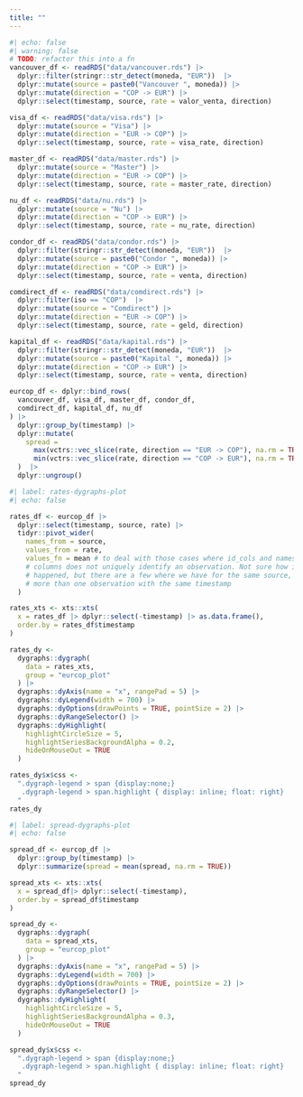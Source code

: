 ```yaml
---
title: ""
---
```


```r
#| echo: false
#| warning: false
# TODO: refactor this into a fn
vancouver_df <- readRDS("data/vancouver.rds") |> 
  dplyr::filter(stringr::str_detect(moneda, "EUR"))  |> 
  dplyr::mutate(source = paste0("Vancouver ", moneda)) |> 
  dplyr::mutate(direction = "COP -> EUR") |> 
  dplyr::select(timestamp, source, rate = valor_venta, direction)

visa_df <- readRDS("data/visa.rds") |> 
  dplyr::mutate(source = "Visa") |> 
  dplyr::mutate(direction = "EUR -> COP") |> 
  dplyr::select(timestamp, source, rate = visa_rate, direction)

master_df <- readRDS("data/master.rds") |> 
  dplyr::mutate(source = "Master") |> 
  dplyr::mutate(direction = "EUR -> COP") |> 
  dplyr::select(timestamp, source, rate = master_rate, direction)

nu_df <- readRDS("data/nu.rds") |> 
  dplyr::mutate(source = "Nu") |> 
  dplyr::mutate(direction = "COP -> EUR") |> 
  dplyr::select(timestamp, source, rate = nu_rate, direction)

condor_df <- readRDS("data/condor.rds") |> 
  dplyr::filter(stringr::str_detect(moneda, "EUR"))  |> 
  dplyr::mutate(source = paste0("Condor ", moneda)) |> 
  dplyr::mutate(direction = "COP -> EUR") |> 
  dplyr::select(timestamp, source, rate = venta, direction)

comdirect_df <- readRDS("data/comdirect.rds") |> 
  dplyr::filter(iso == "COP")  |> 
  dplyr::mutate(source = "Comdirect") |> 
  dplyr::mutate(direction = "EUR -> COP") |> 
  dplyr::select(timestamp, source, rate = geld, direction)

kapital_df <- readRDS("data/kapital.rds") |> 
  dplyr::filter(stringr::str_detect(moneda, "EUR"))  |> 
  dplyr::mutate(source = paste0("Kapital ", moneda)) |> 
  dplyr::mutate(direction = "COP -> EUR") |> 
  dplyr::select(timestamp, source, rate = venta, direction)

eurcop_df <- dplyr::bind_rows(
  vancouver_df, visa_df, master_df, condor_df, 
  comdirect_df, kapital_df, nu_df
) |> 
  dplyr::group_by(timestamp) |> 
  dplyr::mutate(
    spread = 
      max(vctrs::vec_slice(rate, direction == "EUR -> COP"), na.rm = TRUE) - 
      min(vctrs::vec_slice(rate, direction == "COP -> EUR"), na.rm = TRUE)
  )  |> 
  dplyr::ungroup()
```
```r
#| label: rates-dygraphs-plot
#| echo: false

rates_df <- eurcop_df |> 
  dplyr::select(timestamp, source, rate) |> 
  tidyr::pivot_wider(
    names_from = source, 
    values_from = rate, 
    values_fn = mean # to deal with those cases where id_cols and names_from 
    # columns does not uniquely identify an observation. Not sure how it 
    # happened, but there are a few where we have for the same source,
    # more than one observation with the same timestamp
  )

rates_xts <- xts::xts(
  x = rates_df |> dplyr::select(-timestamp) |> as.data.frame(), 
  order.by = rates_df$timestamp
)

rates_dy <- 
  dygraphs::dygraph(
  	data = rates_xts,
  	group = "eurcop_plot"
  ) |> 
  dygraphs::dyAxis(name = "x", rangePad = 5) |>
  dygraphs::dyLegend(width = 700) |>
  dygraphs::dyOptions(drawPoints = TRUE, pointSize = 2) |>
  dygraphs::dyRangeSelector() |>
  dygraphs::dyHighlight(
    highlightCircleSize = 5,
    highlightSeriesBackgroundAlpha = 0.2,
    hideOnMouseOut = TRUE
  )

rates_dy$x$css <- 
  ".dygraph-legend > span {display:none;}
   .dygraph-legend > span.highlight { display: inline; float: right}
  "
rates_dy
```


```r
#| label: spread-dygraphs-plot
#| echo: false

spread_df <- eurcop_df |> 
  dplyr::group_by(timestamp) |> 
  dplyr::summarize(spread = mean(spread, na.rm = TRUE))

spread_xts <- xts::xts(
  x = spread_df|> dplyr::select(-timestamp), 
  order.by = spread_df$timestamp
)

spread_dy <- 
  dygraphs::dygraph(
  	data = spread_xts,
  	group = "eurcop_plot"
  ) |>
  dygraphs::dyAxis(name = "x", rangePad = 5) |>
  dygraphs::dyLegend(width = 700) |>
  dygraphs::dyOptions(drawPoints = TRUE, pointSize = 2) |>
  dygraphs::dyRangeSelector() |>
  dygraphs::dyHighlight(
    highlightCircleSize = 5,
    highlightSeriesBackgroundAlpha = 0.3,
    hideOnMouseOut = TRUE
  )

spread_dy$x$css <- 
  ".dygraph-legend > span {display:none;}
   .dygraph-legend > span.highlight { display: inline; float: right}
  "
spread_dy
```
